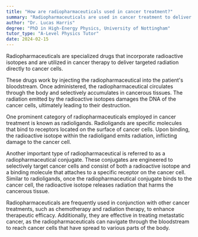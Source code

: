 ```yaml
---
title: "How are radiopharmaceuticals used in cancer treatment?"
summary: "Radiopharmaceuticals are used in cancer treatment to deliver radiation directly to cancer cells."
author: "Dr. Lucas Harris"
degree: "PhD in High-Energy Physics, University of Nottingham"
tutor_type: "A-Level Physics Tutor"
date: 2024-02-15
---
```


Radiopharmaceuticals are specialized drugs that incorporate radioactive isotopes and are utilized in cancer therapy to deliver targeted radiation directly to cancer cells.

These drugs work by injecting the radiopharmaceutical into the patient's bloodstream. Once administered, the radiopharmaceutical circulates through the body and selectively accumulates in cancerous tissues. The radiation emitted by the radioactive isotopes damages the DNA of the cancer cells, ultimately leading to their destruction.

One prominent category of radiopharmaceuticals employed in cancer treatment is known as radioligands. Radioligands are specific molecules that bind to receptors located on the surface of cancer cells. Upon binding, the radioactive isotope within the radioligand emits radiation, inflicting damage to the cancer cell.

Another important type of radiopharmaceutical is referred to as a radiopharmaceutical conjugate. These conjugates are engineered to selectively target cancer cells and consist of both a radioactive isotope and a binding molecule that attaches to a specific receptor on the cancer cell. Similar to radioligands, once the radiopharmaceutical conjugate binds to the cancer cell, the radioactive isotope releases radiation that harms the cancerous tissue.

Radiopharmaceuticals are frequently used in conjunction with other cancer treatments, such as chemotherapy and radiation therapy, to enhance therapeutic efficacy. Additionally, they are effective in treating metastatic cancer, as the radiopharmaceuticals can navigate through the bloodstream to reach cancer cells that have spread to various parts of the body.
    